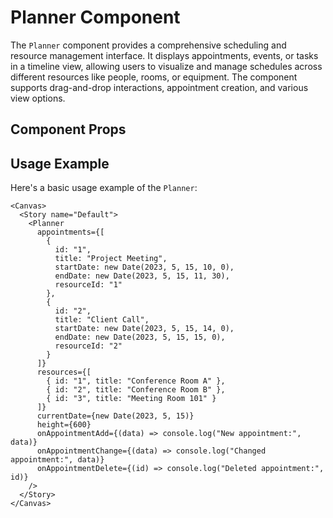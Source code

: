

<Meta of={Planner} />

# Planner Component

The `Planner` component provides a comprehensive scheduling and resource management interface. It displays appointments, events, or tasks in a timeline view, allowing users to visualize and manage schedules across different resources like people, rooms, or equipment. The component supports drag-and-drop interactions, appointment creation, and various view options.

## Component Props

<Canvas of={Planner.Default} />

<Controls />

## Usage Example

Here's a basic usage example of the `Planner`:

```tsx
<Canvas>
  <Story name="Default">
    <Planner
      appointments={[
        {
          id: "1",
          title: "Project Meeting",
          startDate: new Date(2023, 5, 15, 10, 0),
          endDate: new Date(2023, 5, 15, 11, 30),
          resourceId: "1"
        },
        {
          id: "2",
          title: "Client Call",
          startDate: new Date(2023, 5, 15, 14, 0),
          endDate: new Date(2023, 5, 15, 15, 0),
          resourceId: "2"
        }
      ]}
      resources={[
        { id: "1", title: "Conference Room A" },
        { id: "2", title: "Conference Room B" },
        { id: "3", title: "Meeting Room 101" }
      ]}
      currentDate={new Date(2023, 5, 15)}
      height={600}
      onAppointmentAdd={(data) => console.log("New appointment:", data)}
      onAppointmentChange={(data) => console.log("Changed appointment:", data)}
      onAppointmentDelete={(id) => console.log("Deleted appointment:", id)}
    />
  </Story>
</Canvas>
``` 